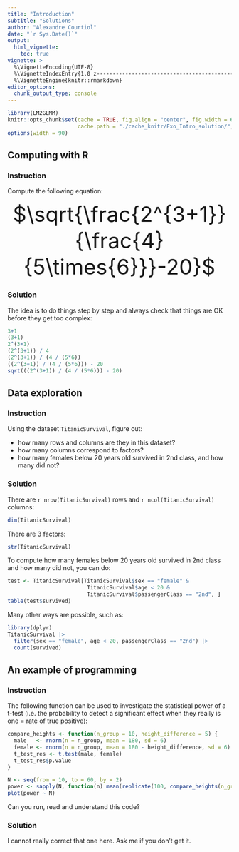 ```yaml
---
title: "Introduction"
subtitle: "Solutions"
author: "Alexandre Courtiol"
date: "`r Sys.Date()`"
output:
  html_vignette:
    toc: true
vignette: >
  %\VignetteEncoding{UTF-8}
  %\VignetteIndexEntry{1.0 z-------------------------------------------------------------solutions}
  %\VignetteEngine{knitr::rmarkdown}
editor_options:
  chunk_output_type: console
---
```

```r
library(LM2GLMM)
knitr::opts_chunk$set(cache = TRUE, fig.align = "center", fig.width = 6, fig.height = 6,
                      cache.path = "./cache_knitr/Exo_Intro_solution/", fig.path = "./fig_knitr/Exo_Intro_solution/")
options(width = 90)
```

## Computing with R

### Instruction

Compute the following equation:

<center><font size="8"> $\sqrt{\frac{2^{3+1}}{\frac{4}{5\times{6}}}-20}$ </font></center>

### Solution

The idea is to do things step by step and always check that things are OK before they get too complex:

```r
3+1
(3+1)
2^(3+1)
(2^(3+1)) / 4
(2^(3+1)) / (4 / (5*6))
((2^(3+1)) / (4 / (5*6))) - 20
sqrt(((2^(3+1)) / (4 / (5*6))) - 20)
```


## Data exploration

### Instruction

Using the dataset `TitanicSurvival`, figure out: 

- how many rows and columns are they in this dataset?
- how many columns correspond to factors?
- how many females below 20 years old survived in 2nd class, and how many did not?

### Solution

There are `r nrow(TitanicSurvival)` rows and `r ncol(TitanicSurvival)` columns:
```r
dim(TitanicSurvival)
```

There are 3 factors:

```r
str(TitanicSurvival)
```

To compute how many females below 20 years old survived in 2nd class and how many did not, you can do:

```r
test <- TitanicSurvival[TitanicSurvival$sex == "female" &
                         TitanicSurvival$age < 20 &
                         TitanicSurvival$passengerClass == "2nd", ]
table(test$survived)
```
Many other ways are possible, such as:

```r
library(dplyr)
TitanicSurvival |>
  filter(sex == "female", age < 20, passengerClass == "2nd") |>
  count(survived)
```



## An example of programming

### Instruction

The following function can be used to investigate the statistical power of a t-test (i.e. the probability to detect a significant effect when they really is one = rate of true positive):

```r
compare_heights <- function(n_group = 10, height_difference = 5) {
  male   <- rnorm(n = n_group, mean = 180, sd = 6)
  female <- rnorm(n = n_group, mean = 180 - height_difference, sd = 6)
  t_test_res <- t.test(male, female)
  t_test_res$p.value
}

N <- seq(from = 10, to = 60, by = 2)
power <- sapply(N, function(n) mean(replicate(100, compare_heights(n_group = n)) <= 0.05))
plot(power ~ N)
```

Can you run, read and understand this code?

### Solution

I cannot really correct that one here. Ask me if you don't get it.
